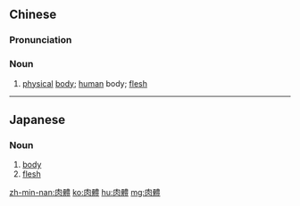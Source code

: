 {{also|肉体}}
==Chinese==
{{zh-forms|s=肉体}}

===Pronunciation===
{{zh-pron
|m=ròutǐ
|c=juk6 tai2
|mn=xm,qz,twvt:lio̍k-thé/zz,twvk:jio̍k-thé/qz:hia̍k-thé/tw:bah-thé
|cat=n
}}

===Noun===
{{zh-noun}}

# [[physical]] [[body]]; [[human]] body; [[flesh]]

----

==Japanese==
{{ja-kanjitab|にく|たい|yomi=o}}

===Noun===
{{ja-noun|にくたい|shin=肉体}}

# [[body]]
# [[flesh]]

[[zh-min-nan:肉體]]
[[ko:肉體]]
[[hu:肉體]]
[[mg:肉體]]